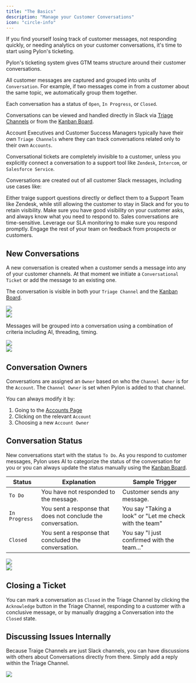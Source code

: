 ```yaml
---
title: "The Basics"
description: "Manage your Customer Conversations"
icon: "circle-info"
---
```


<Tip>
  If you find yourself losing track of customer messages, not responding
  quickly, or needing analytics on your customer conversations, it's time to
  start using Pylon's ticketing.
</Tip>

Pylon's ticketing system gives GTM teams structure around their customer
conversations.

All customer messages are captured and grouped into units of `Conversation`. For
example, if two messages come in from a customer about the same topic, we
automatically group them together.

Each conversation has a status of `Open`, `In Progress`, or `Closed`.

Conversations can be viewed and handled directly in Slack via
[Triage Channels](triage-channel) or from the [Kanban Board](kanban).

Account Executives and Customer Success Managers typically have their own
`Triage Channels` where they can track conversations related only to their own
`Accounts`.

Conversational tickets are completely invisible to a customer, unless you
explicitly connect a conversation to a support tool like `Zendesk`, `Intercom`,
or `Salesforce Service`.

Conversations are created out of all customer Slack messages, including use
cases like:

<CardGroup cols={1}>
  <Card title="Support Questions" icon="bug" color="#ea5a0c">
    Either traige support questions directly or deflect them to a Support Team
    like Zendesk, while still allowing the customer to stay in Slack and for you
    to retain visibility.
  </Card>
  <Card title="Relationship Building" icon="handshake" color="#0285c7">
    Make sure you have good visibility on your customer asks, and always know
    what you need to respond to.
  </Card>
  <Card title="Sales Conversations" icon="money-bills" color="#16a34a">
    Sales conversations are time-sensitive. Leverage our SLA monitoring to make
    sure you respond promptly.
  </Card>
  <Card title="Product Feedback" icon="comments" color="#dc2626">
    Engage the rest of your team on feedback from prospects or customers.
  </Card>
</CardGroup>

## New Conversations

A new conversation is created when a customer sends a message into any of your
customer channels. At that moment we initiate a `Conversational Ticket` or add
the message to an existing one.

The conversation is visible in both your `Triage Channel` and the
[Kanban Board](https://app.usepylon.com/issues).

<Frame caption="On the left are three open conversations in your Triage Channel in Slack. On the right is the most recent message that created a conversation from a sample customer Spotify.">
  <img src="/images/triage-channel.png" />
</Frame>

<br />
<Frame caption="The same conversations viewed from the Kanban Board in our UI.">
  <img src="/images/kanban-board.png" />
</Frame>

Messages will be grouped into a conversation using a combination of criteria
including AI, threading, timing.

<Frame caption="Two seperate messages that are grouped into one conversation.">
  <img src="/images/conversation-grouping-1.png" />
</Frame>

<br />
<Frame caption="What that one Conversation looks like in the Triage Channel">
  <img src="/images/conversation-grouping-2.png" />
</Frame>

## Conversation Owners

Conversations are assigned an `Owner` based on who the `Channel Owner` is for
the `Account`. The `Channel Owner` is set when Pylon is added to that channel.

You can always modify it by:

1. Going to the [Accounts Page](https://app.usepylon.com/accounts)
2. Clicking on the relevant `Account`
3. Choosing a new `Account Owner`

## Conversation Status

New conversations start with the status `To Do`. As you respond to customer
messages, Pylon uses AI to categorize the status of the conversation for you or
you can always update the status manually using the
[Kanban Board](https://app.usepylon.com/issues).

| Status        | Explanation                                                  | Sample Trigger                                          |
| ------------- | ------------------------------------------------------------ | ------------------------------------------------------- |
| `To Do`       | You have not responded to the message.                       | Customer sends any message.                             |
| `In Progress` | You sent a response that does not conclude the conversation. | You say "Taking a look" or "Let me check with the team" |
| `Closed`      | You sent a response that concluded the conversation.         | You say "I just confirmed with the team..."             |

<Frame caption="This response will mark the conversation as `In Progress`">
  <img src="/images/non-conclusive.png" />
</Frame>

<br />
<Frame caption="This response will mark the conversation as `Closed`">
  <img src="/images/conclusive.png" />
</Frame>

## Closing a Ticket

You can mark a conversation as `Closed` in the Triage Channel by clicking the
`Acknowledge` button in the Triage Channel, responding to a customer with a
conclusive message, or by manually dragging a Conversation into the `Closed`
state.

## Discussing Issues Internally

Because Traige Channels are just Slack channels, you can have discussions with
others about Conversations directly from there. Simply add a reply within the
Triage Channel.

<Frame>
  <img src="/images/ticket-discussion.png" />
</Frame>
